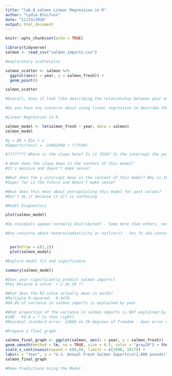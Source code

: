 ```yaml
---
title: "lab_8_salmon Linear Regression in R"
author: "Lydia Bleifuss"
date: "11/23/2018"
output: html_document
---
```


```r
knitr::opts_chunk$set(echo = TRUE)
```

```r
library(tidyverse)
salmon <- read_csv("salmon_imports.csv")
```

```r
#exploratory scatterplot

salmon_scatter <- salmon %>% 
  ggplot(aes(x = year, y = salmon_fresh)) +
  geom_point()

salmon_scatter

#Overall, does it look like describing the relationship between year and fresh salmon imports using linear regression makes sense? - YES

#Do you have any concerns about using linear regression to describe the relationship? - CLEAR DIPS IN LINEAR DATA TREND 
```

```r
#Linear Regression in R

salmon_model <- lm(salmon_fresh ~ year, data = salmon)
salmon_model

#y = β0 + β1x + ε
#Imports(tons) = -14982940 + ?(7550)

#???????? Where is the slope here? Is it 7550? Is the intercept the year at -14982940? What is the 25 (from the example in this case?)

# What does the slope mean in the context of this model?
#It's massive and doesn't make sense?

#What does the y-intercept mean in the context of this model? Why is that concerning? 
#Super far is the future and doesn't make sense? 

#What does this mean about extrapolating this model for past values?
#Don't do it because it all is confusing 

```

```r
#Model Diagnostics

plot(salmon_model)

#Do residuals appear normally distributed? - Some more than others, need to understand the specifics behind how they work more. The square root on looks good but not the "residuals" one 

#Any concerns about heteroscedasticity or outliers? - Yes fo sho concerns, residuals are looking funky, Cooks distance is something to look at...


  par(mfrow = c(2,2))
  plot(salmon_model)
```

```r
#Explore model fit and significance

summary(salmon_model)

#Does year significantly predict salmon imports?
#Yes because p-value: < 2.2e-16 ??

#What does the R2 value actually mean in words?
#Multiple R-squared:  0.9478
#94.8% of variance in salmon imports is explained by year

#What proportion of the variance in salmon imports is NOT explained by year?
#100 - 94.8 = ? Is that right?
#Residual standard error: 14860 on 26 degrees of freedom - does error come into play here? 
```

```r
#Prepare a final graph

salmon_final_graph <- ggplot(salmon, aes(x = year, y = salmon_fresh)) + geom_point() +
geom_smooth(method = lm, se = TRUE, size = 0.5, color = "gray20") + theme_bw() +
scale_x_continuous(expand = c(0,0), limits = c(1990, 2017)) +
labs(x = "Year", y = "U.S. Annual Fresh Salmon Imports\n(1,000 pounds)")
salmon_final_graph
```

```r
#Make Predictions Using the Model


```

